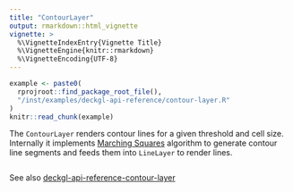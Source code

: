```yaml
---
title: "ContourLayer"
output: rmarkdown::html_vignette
vignette: >
  %\VignetteIndexEntry{Vignette Title}
  %\VignetteEngine{knitr::rmarkdown}
  %\VignetteEncoding{UTF-8}
---
```


```r
example <- paste0(
  rprojroot::find_package_root_file(),
  "/inst/examples/deckgl-api-reference/contour-layer.R"
)
knitr::read_chunk(example)
```

The `ContourLayer` renders contour lines for a given threshold and cell size.
Internally it implements [Marching Squares](https://en.wikipedia.org/wiki/Marching_squares) algorithm to generate contour line segments and feeds them into `LineLayer` to render lines.

```r
```

See also [deckgl-api-reference-contour-layer](https://deck.gl/#/documentation/deckgl-api-reference/layers/contour-layer)
